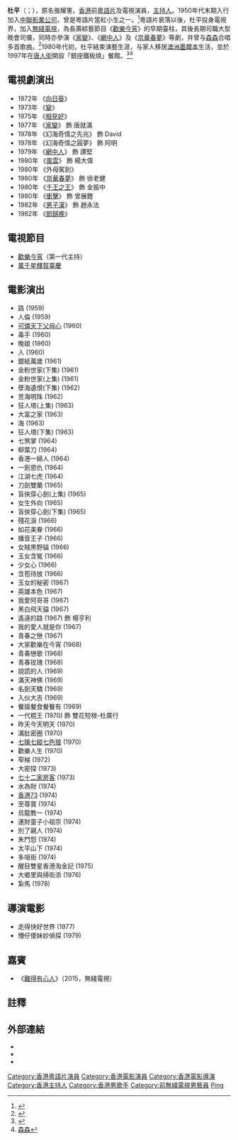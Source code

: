 {{noteTA
|G1=地名
|G2=Show
|G3=PoliticiansUK
|1=zh-cn:澳大利亚;zh-hk:澳洲;
}}
{{藝人
|姓名 = 杜平
|類型 = 男演員
|圖片 =<!--建議使用自由版權圖像-->
|圖片尺寸 =
|圖片簡介 =
|本名 = 張耀憲
|羅馬拼音 = Do Ping
|英文名 =
|暱稱 =
|其他藝名 =
|國籍 = {{AUS}}
|民族 =
|籍貫 = [[廣東|廣東]][[新會|新會]]<ref>[https://www.lcsd.gov.hk/clpss/tc/search/culture/DetailForm.do?id=78858 影畫早晨－杜平，道平，犀利平] {{Wayback|url=https://www.lcsd.gov.hk/clpss/tc/search/culture/DetailForm.do?id=78858 |date=20210113023740 }} [[康樂及文化事務署|康樂及文化事務署]]</ref>
|出生日期 = {{birth_date_and_age|1936|1|25}}
|出生地點 = {{HKG-1910}}
|逝世日期 =
|逝世地點 =
|職業 =
|語言 =
|教育程度 =
|宗教信仰 =
|配偶 = {{marriage|已婚|1963}}
|兒女 = 兩女一子
|父母 =
|音樂類型 =
|演奏樂器 =
|出道地點 =
|出道作 =
|出道日期 =
|代表作 =
|活躍年代 =
|唱片公司 =
|經紀公司 =
|網站 =
|相關團體 =
|獎項 = {{awards|award=華僑晚報十大明星金球獎 |year=1971年 |title=十大明星金球獎（電視）<ref>{{cite web |url=http://blog.sina.com.cn/s/blog_678efa1e0102wrmz.html |title=歷屆華僑晚報之十大明星金球獎 |accessdate=2022-01-20 |archive-date=2017-08-03 |archive-url=https://web.archive.org/web/20170803130304/http://blog.sina.com.cn/s/blog_678efa1e0102wrmz.html |dead-url=no }}</ref>}}
|IMDb = 1282887
|現任成員 =
|過往成員 =
|音樂專輯 =
|電影 =
|主持節目 =
|電視劇 =
|廣播劇 =
|舞台劇 =
|書籍 =
}}

'''杜平'''（{{lang-en|Do Ping}}；{{bd|1936年|1月25日|}}），原名張耀憲，[[香港|香港]]前[[粵語片|粵語片]]及電視演員，[[主持人|主持人]]。1950年代末期入行加入[[中聯影業公司|中聯影業公司]]，曾是粵語片當紅小生之一。<ref>{{Cite web |url=http://hkmdb.com/db/people/view.mhtml?id=3219&display_set=big5 |title=香港影庫 |access-date=2012-02-16 |archive-date=2020-11-30 |archive-url=https://web.archive.org/web/20201130155641/http://www.hkmdb.com/db/people/view.mhtml?id=3219&display_set=big5 |dead-url=no }}</ref>粵語片衰落以後，杜平投身電視界，加入[[電視廣播有限公司|無綫電視]]，為長壽綜藝節目《[[歡樂今宵|歡樂今宵]]》的早期臺柱，其後長期司職大型晚會司儀，同時亦參演《[[家變　(1977年電視劇)|家變]]》、《[[網中人|網中人]]》及《[[京華春夢|京華春夢]]》等劇，并曾与[[森森|森森]]合唱多首歌曲。<ref>{{Cite web |url=http://www.fairchildtv.com/chasingstar.php?more=Y&location=vancouver |title=新時代電視 |access-date=2012-02-16 |archive-date=2021-01-21 |archive-url=https://web.archive.org/web/20210121074347/https://www.fairchildtv.com/chasingstar.php?more=Y&location=vancouver |dead-url=no }}</ref>1980年代初，杜平結束演藝生涯，与家人移居[[澳洲|澳洲]][[墨爾本|墨爾本]]生活，並於1997年在[[唐人街|唐人街]]開設「銀座鐵板燒」餐館。<ref>{{Cite web |url=http://bbs.ent.163.com/bbs/tvb/325474.html |title=忽然1周第637期 |access-date=2012-02-16 |archive-url=https://web.archive.org/web/20090604045651/http://bbs.ent.163.com/bbs/tvb/325474.html |archive-date=2009-06-04 |dead-url=yes }}</ref><ref>[[森森|森森]]</ref>

== 電視劇演出 ==
*1972年 《[[向日葵_(電視劇)|向日葵]]》
*1973年 《[[變|變]]》
*1975年 《[[相見好|相見好]]》
*1977年 《[[家變_(無綫電視劇)|家變]]》 飾 唐就滿
*1978年 《幻海奇情之先兆》 飾 David
*1978年 《幻海奇情之圓夢》 飾 阿明
*1979年 《[[網中人|網中人]]》 飾 譚堅
*1980年 《[[風雲_(1980年電視劇)|風雲]]》 飾 楊大偉
*1980年 《外母駕到》
*1980年 《[[京華春夢|京華春夢]]》 飾 徐老健
*1980年 《[[千王之王|千王之王]]》 飾 金振中
*1980年 《[[衝擊|衝擊]]》 飾 曾展鏗
*1982年 《[[男子漢_(電視劇)|男子漢]]》 飾 趙永法
*1982年 《[[郎歸晚|郎歸晚]]》

== 電視節目 ==
*[[歡樂今宵|歡樂今宵]]（第一代主持）
*[[萬千星輝賀臺慶|萬千星輝賀臺慶]]

== 電影演出 ==
*路 (1959)	 	 
*人倫 (1959)	 	 
*[[可憐天下父母心_(電影)|可憐天下父母心]] (1960)	 	 
*毒手 (1960)	 	 
*晚娘 (1960)	 	 
*人 (1960)	 	 
*銀紙萬歲 (1961)	 	 
*金粉世家(下集) (1961)	 	 
*金粉世家(上集) (1961)	 	 
*孽海遺恨(下集) (1962)	 	 
*苦海明珠 (1962)	 	 
*狂人塔(上集) (1963)	 	 
*大富之家 (1963)	 	 
*海 (1963)	 	 
*狂人塔(下集) (1963)	 	 
*七煞掌 (1964)	 	 
*柳葉刀 (1964)	 	 
*香港一婦人 (1964)	 	 
*一劍恩仇 (1964)	 	 
*江湖七虎 (1964)	 	 
*刀劍雙蘭 (1965)	 	 
*盲俠穿心劍(上集) (1965)	 	 
*女生外向 (1965)	 	 
*盲俠穿心劍(下集) (1965)	 	 
*殘花淚 (1966)	 	 
*如花美眷 (1966)	 	 
*播音王子 (1966)	 	 
*女賊黑野貓 (1966)	 	 
*玉女含冤 (1966)	 	 
*少女心 (1966)	 	 
*含苞待放 (1966)	 	 
*玉女的秘密 (1967)	 	 
*英雄本色 (1967)	 	 
*我愛阿哥哥 (1967)	 	 
*黑白飛天貓 (1967)	 	 
*遙遠的路 (1967) 飾 楊亨利	
*我的愛人就是你 (1967)	 	 
*青春之戀 (1967)	 	 
*大家歡樂在今宵 (1968)	 	 
*青春戀歌 (1968)	 	 
*青春玫瑰 (1968)	 	 
*說謊的人 (1969)	 	 
*滿天神佛 (1969)	 	 
*名劍天驕 (1969)	 	 
*入伙大吉 (1969)	 	 
*餐搵餐食餐餐有 (1969)	 	 
*一代棍王 (1970) 飾 雙花短根-杜廣行	
*昨天今天明天 (1970)	 	 
*滿肚密圈 (1970)	 	 
*[[七擒七縱七色狼　(1970年電影)|七擒七縱七色狼]] (1970)	 	 
*歡樂人生 (1970)	 	 
*窄梯 (1972)	 	 
*大密探 (1973)	 	 
*[[七十二家房客_(1973年電影)|七十二家房客]] (1973)	 	 
*水為財 (1974)	 	 
*[[香港七三|香港73]] (1974)	 	 
*至尊寶 (1974)	 	 
*烏龍教一 (1974)	 	 
*運財童子小祖宗 (1974)	 	 
*別了親人 (1974)	 	 
*朱門怨 (1974)	 	 
*太平山下 (1974)	 	 
*多咀街 (1974)	 	 
*醒目雙星香港淘金記 (1975)	 	 
*大鄉里與掃街添 (1976)	 	 
*紮馬 (1978)

== 導演電影 ==
*走得快好世界 (1977)	 	 
*懵仔傻妹妙偵探 (1979)

== 嘉賓 ==
* 《[[難得有心人|難得有心人]]》（2015，無綫電視）

== 註釋 ==
{{reflist}}

==外部連結==
* {{imdb name|1282887|杜平}}{{en}}
* {{hkmdb name|3219|杜平}}
* {{Mtime people|1173276|杜平}}
{{DEFAULTSORT:DO}}
[[Category:香港粵語片演員|Category:香港粵語片演員]]
[[Category:香港電影演員|Category:香港電影演員]]
[[Category:香港電影導演|Category:香港電影導演]]
[[Category:香港主持人|Category:香港主持人]]
[[Category:香港男歌手|Category:香港男歌手]]
[[Category:前無綫電視男藝員|Category:前無綫電視男藝員]]
[[Category:張姓|Ping]]
